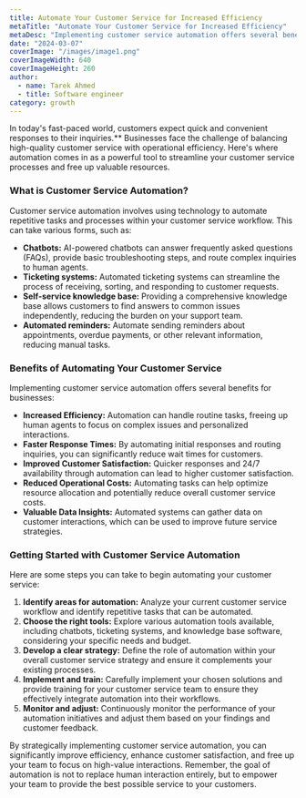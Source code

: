 ```yaml
---
title: Automate Your Customer Service for Increased Efficiency
metaTitle: "Automate Your Customer Service for Increased Efficiency"
metaDesc: "Implementing customer service automation offers several benefits for businesses including increased efficiency, faster response times, improved customer satisfaction, reduced operational costs, and valuable data insights. "
date: "2024-03-07"
coverImage: "/images/image1.png"
coverImageWidth: 640
coverImageHeight: 260
author:
  - name: Tarek Ahmed
  - title: Software engineer
category: growth
---
```


In today's fast-paced world, customers expect quick and convenient responses to their inquiries.\*\* Businesses face the challenge of balancing high-quality customer service with operational efficiency. Here's where automation comes in as a powerful tool to streamline your customer service processes and free up valuable resources.

### What is Customer Service Automation?

Customer service automation involves using technology to automate repetitive tasks and processes within your customer service workflow. This can take various forms, such as:

- **Chatbots:** AI-powered chatbots can answer frequently asked questions (FAQs), provide basic troubleshooting steps, and route complex inquiries to human agents.
- **Ticketing systems:** Automated ticketing systems can streamline the process of receiving, sorting, and responding to customer requests.
- **Self-service knowledge base:** Providing a comprehensive knowledge base allows customers to find answers to common issues independently, reducing the burden on your support team.
- **Automated reminders:** Automate sending reminders about appointments, overdue payments, or other relevant information, reducing manual tasks.

### Benefits of Automating Your Customer Service

Implementing customer service automation offers several benefits for businesses:

- **Increased Efficiency:** Automation can handle routine tasks, freeing up human agents to focus on complex issues and personalized interactions.
- **Faster Response Times:** By automating initial responses and routing inquiries, you can significantly reduce wait times for customers.
- **Improved Customer Satisfaction:** Quicker responses and 24/7 availability through automation can lead to higher customer satisfaction.
- **Reduced Operational Costs:** Automating tasks can help optimize resource allocation and potentially reduce overall customer service costs.
- **Valuable Data Insights:** Automated systems can gather data on customer interactions, which can be used to improve future service strategies.

### Getting Started with Customer Service Automation

Here are some steps you can take to begin automating your customer service:

1. **Identify areas for automation:** Analyze your current customer service workflow and identify repetitive tasks that can be automated.
2. **Choose the right tools:** Explore various automation tools available, including chatbots, ticketing systems, and knowledge base software, considering your specific needs and budget.
3. **Develop a clear strategy:** Define the role of automation within your overall customer service strategy and ensure it complements your existing processes.
4. **Implement and train:** Carefully implement your chosen solutions and provide training for your customer service team to ensure they effectively integrate automation into their workflows.
5. **Monitor and adjust:** Continuously monitor the performance of your automation initiatives and adjust them based on your findings and customer feedback.

By strategically implementing customer service automation, you can significantly improve efficiency, enhance customer satisfaction, and free up your team to focus on high-value interactions. Remember, the goal of automation is not to replace human interaction entirely, but to empower your team to provide the best possible service to your customers.
